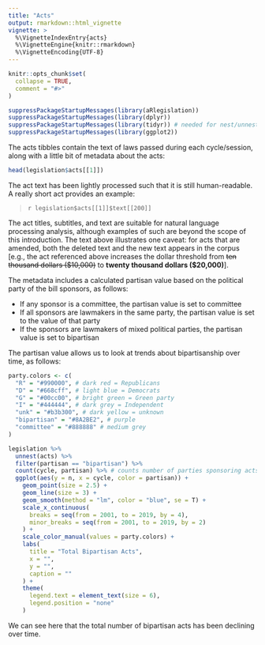 ```yaml
---
title: "Acts"
output: rmarkdown::html_vignette
vignette: >
  %\VignetteIndexEntry{acts}
  %\VignetteEngine{knitr::rmarkdown}
  %\VignetteEncoding{UTF-8}
---
```


```r
knitr::opts_chunk$set(
  collapse = TRUE,
  comment = "#>"
)
```

```r
suppressPackageStartupMessages(library(aRlegislation))
suppressPackageStartupMessages(library(dplyr))
suppressPackageStartupMessages(library(tidyr)) # needed for nest/unnest operations
suppressPackageStartupMessages(library(ggplot2))
```

The acts tibbles contain the text of laws passed during each cycle/session, along with a little bit of metadata about the acts: 

```r
head(legislation$acts[[1]])
```

The act text has been lightly processed such that it is still human-readable. A really short act provides an example: 

<blockquote>
`r legislation$acts[[1]]$text[[200]]`
</blockquote>

The act titles, subtitles, and text are suitable for natural language processing analysis, although examples of such are beyond the scope of this introduction. The text above illustrates one caveat: for acts that are amended, both the deleted text and the new text appears in the corpus [e.g., the act referenced above increases the dollar threshold from ~~ten thousand dollars ($10,000)~~ to __twenty thousand dollars ($20,000)__]. 

The metadata includes a calculated partisan value based on the political party of the bill sponsors, as follows:

* If any sponsor is a committee, the partisan value is set to committee
* If all sponsors are lawmakers in the same party, the partisan value is set to the value of that party
* If the sponsors are lawmakers of mixed political parties, the partisan value is set to bipartisan

The partisan value allows us to look at trends about bipartisanship over time, as follows:

```r
party.colors <- c(
  "R" = "#990000", # dark red = Republicans
  "D" = "#668cff", # light blue = Democrats
  "G" = "#00cc00", # bright green = Green party
  "I" = "#444444", # dark grey = Independent
  "unk" = "#b3b300", # dark yellow = unknown
  "bipartisan" = "#8A2BE2", # purple
  "committee" = "#888888" # medium grey
)

legislation %>%
  unnest(acts) %>%
  filter(partisan == "bipartisan") %>%
  count(cycle, partisan) %>% # counts number of parties sponsoring acts
  ggplot(aes(y = n, x = cycle, color = partisan)) +
    geom_point(size = 2.5) +
    geom_line(size = 3) +
    geom_smooth(method = "lm", color = "blue", se = T) +
    scale_x_continuous(
      breaks = seq(from = 2001, to = 2019, by = 4), 
      minor_breaks = seq(from = 2001, to = 2019, by = 2)
    ) +
    scale_color_manual(values = party.colors) +
    labs(
      title = "Total Bipartisan Acts",
      x = "",
      y = "",
      caption = ""
    ) +
    theme(
      legend.text = element_text(size = 6),
      legend.position = "none"
    )
```

We can see here that the total number of bipartisan acts has been declining over time.

